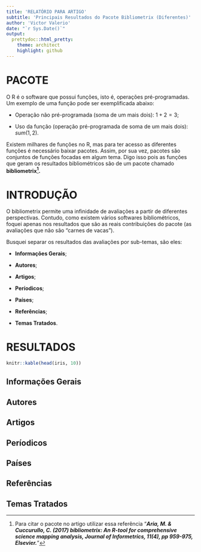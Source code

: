 ```yaml
---
title: 'RELATÓRIO PARA ARTIGO'
subtitle: 'Principais Resultados do Pacote Bibliometrix (Diferentes)'
author: 'Victor Valerio'
date: "`r Sys.Date()`"
output:
  prettydoc::html_pretty:
    theme: architect
    highlight: github
---
```


# PACOTE

O R é o software que possui funções, isto é, operações pré-programadas. Um
exemplo de uma função pode ser exemplificada abaixo: 

- Operação não pré-programada (soma de um mais dois): $1+2=3$;

- Uso da função (operação pré-programada de soma de um mais dois): 
$sum(1,2)$.

Existem milhares de funções no R, mas para ter acesso as diferentes funções
é necessário baixar pacotes. Assim, por sua vez, pacotes são conjuntos de 
funções focadas em algum tema. Digo isso pois as funções que geram os 
resultados bibliométricos são de um pacote chamado **bibliometrix^[Para 
citar o pacote no artigo utilizar essa referência "**_Aria, M. & Cuccurullo, 
C. (2017) bibliometrix: An R-tool for comprehensive science mapping 
analysis, Journal of Informetrics, 11(4), pp 959-975, Elsevier._**"].**


# INTRODUÇÃO

O bibliometrix permite uma infinidade de avaliações a partir de diferentes 
perspectivas. Contudo, como existem vários softwares bibliométricos, foquei 
apenas nos resultados que são as reais contribuições do pacote (as 
avaliações que não são "carnes de vacas").

Busquei separar os resultados das avaliações por sub-temas, são eles:

- **Informações Gerais**;

- **Autores**;

- **Artigos**;

- **Períodicos**;

- **Países**;

- **Referências**;

- **Temas Tratados**.

# RESULTADOS

```r
knitr::kable(head(iris, 10))
```

## Informações Gerais

## Autores

## Artigos

## Períodicos

## Países

## Referências

## Temas Tratados
